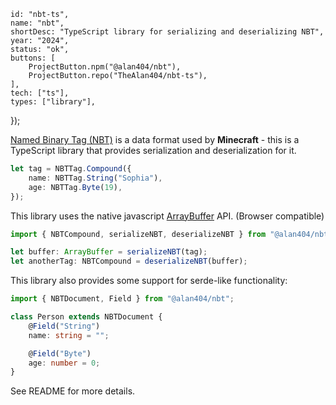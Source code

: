 	id: "nbt-ts",
	name: "nbt",
	shortDesc: "TypeScript library for serializing and deserializing NBT",
	year: "2024",
	status: "ok",
	buttons: [
        ProjectButton.npm("@alan404/nbt"),
        ProjectButton.repo("TheAlan404/nbt-ts"),
	],
	tech: ["ts"],
	types: ["library"],
});

[Named Binary Tag (NBT)](https://minecraft.wiki/w/NBT_format) is a data format used
by **Minecraft** - this is a TypeScript library that provides serialization and deserialization for it. 

```ts
let tag = NBTTag.Compound({
    name: NBTTag.String("Sophia"),
    age: NBTTag.Byte(19),
});
```

This library uses the native javascript [ArrayBuffer](https://developer.mozilla.org/en-US/docs/Web/JavaScript/Reference/Global_Objects/ArrayBuffer) API. (Browser compatible)

```ts
import { NBTCompound, serializeNBT, deserializeNBT } from "@alan404/nbt";

let buffer: ArrayBuffer = serializeNBT(tag);
let anotherTag: NBTCompound = deserializeNBT(buffer);
```

This library also provides some support for serde-like functionality:

```ts
import { NBTDocument, Field } from "@alan404/nbt";

class Person extends NBTDocument {
    @Field("String")
    name: string = "";

    @Field("Byte")
    age: number = 0;
}
```

See README for more details.
